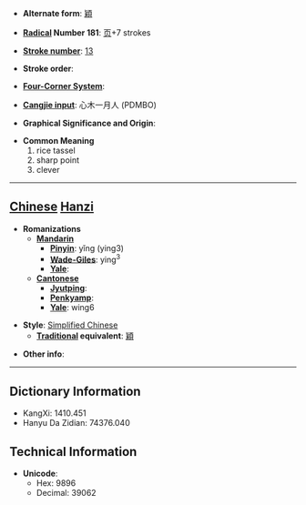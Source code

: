 * '''Alternate form''': [[穎]]

* '''[[Wiktionary:Chinese radical index| Radical]] Number 181''': [[Wiktionary:Chinese radical index 页|页]]+7 strokes

* '''[[Wiktionary:Chinese total strokes index|Stroke number]]''': [[Wiktionary:Chinese total strokes index 13|13]]

* '''Stroke order''': 

* '''[[Wiktionary:Chinese four corner index|Four-Corner System]]''': 

* '''[[Wiktionary:Chinese Cangjie index|Cangjie input]]''': 心木一月人 (PDMBO)

* '''Graphical Significance and Origin''': 

* '''Common Meaning'''
*#rice tassel
*# sharp point
*# clever


----

== [[Chinese]] [[Hanzi]] ==

* '''Romanizations'''
** '''[[Mandarin]]'''
*** '''[[Pinyin]]''': yǐng (ying3)
*** '''[[Wade-Giles]]''': ying<sup>3</sup>
*** '''[[Yale]]''': 
** '''[[Cantonese]]'''
*** '''[[Jyutping]]''':
*** '''[[Penkyamp]]''': 
*** '''[[Yale]]''': wing6

* '''Style''': [[Simplified Chinese]] 
** '''[[Traditional Chinese|Traditional]] equivalent''': [[穎]]

* '''Other info''': 

----

== Dictionary Information ==

* KangXi: 1410.451
* Hanyu Da Zidian: 74376.040

== Technical Information ==

* '''Unicode''':
** Hex: 9896
** Decimal: 39062
